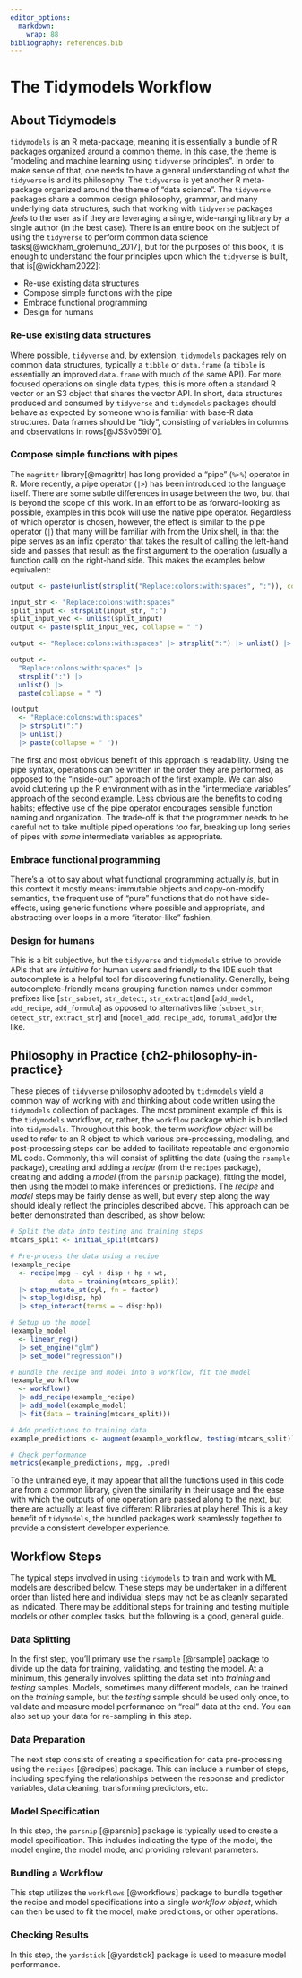 ```yaml
---
editor_options: 
  markdown: 
    wrap: 88
bibliography: references.bib
---
```


# The Tidymodels Workflow {#chapter-2}

## About Tidymodels {#ch2-about-tidymodels}

`tidymodels` is an R meta-package, meaning it is essentially a bundle of R packages
organized around a common theme. In this case, the theme is "modeling and machine
learning using `tidyverse` principles". In order to make sense of that, one needs to
have a general understanding of what the `tidyverse` is and its philosophy. The
`tidyverse` is yet another R meta-package organized around the theme of "data science".
The `tidyverse` packages share a common design philosophy, grammar, and many underlying
data structures, such that working with `tidyverse` packages *feels* to the user as if
they are leveraging a single, wide-ranging library by a single author (in the best
case). There is an entire book on the subject of using the `tidyverse` to perform common
data science tasks[@wickham_grolemund_2017], but for the purposes of this book, it is
enough to understand the four principles upon which the `tidyverse` is built, that
is[@wickham2022]:

-   Re-use existing data structures
-   Compose simple functions with the pipe
-   Embrace functional programming
-   Design for humans

### Re-use existing data structures {#ch2-reuse-existing-data-structures}

Where possible, `tidyverse` and, by extension, `tidymodels` packages rely on common data
structures, typically a `tibble` or `data.frame` (a `tibble` is essentially an improved
`data.frame` with much of the same API). For more focused operations on single data
types, this is more often a standard R vector or an S3 object that shares the vector
API. In short, data structures produced and consumed by `tidyverse` and `tidymodels`
packages should behave as expected by someone who is familiar with base-R data
structures. Data frames should be "tidy", consisting of variables in columns and
observations in rows[@JSSv059i10].

### Compose simple functions with pipes {#ch2-simple-functions-with-pipes}

The `magrittr` library[@magrittr] has long provided a "pipe" (`%>%`) operator in R. More
recently, a pipe operator (`|>`) has been introduced to the language itself. There are
some subtle differences in usage between the two, but that is beyond the scope of this
work. In an effort to be as forward-looking as possible, examples in this book will use
the native pipe operator. Regardless of which operator is chosen, however, the effect is
similar to the pipe operator (`|`) that many will be familiar with from the Unix shell,
in that the pipe serves as an infix operator that takes the result of calling the
left-hand side and passes that result as the first argument to the operation (usually a
function call) on the right-hand side. This makes the examples below equivalent:

```r
output <- paste(unlist(strsplit("Replace:colons:with:spaces", ":")), collapse = " ")
```

```r
input_str <- "Replace:colons:with:spaces"
split_input <- strsplit(input_str, ":") 
split_input_vec <- unlist(split_input) 
output <- paste(split_input_vec, collapse = " ")
```

```r
output <- "Replace:colons:with:spaces" |> strsplit(":") |> unlist() |> paste(collapse = " ")
```

```r
output <- 
  "Replace:colons:with:spaces" |> 
  strsplit(":") |> 
  unlist() |> 
  paste(collapse = " ")
```

```r
(output 
  <- "Replace:colons:with:spaces" 
  |> strsplit(":") 
  |> unlist() 
  |> paste(collapse = " "))
```

The first and most obvious benefit of this approach is readability. Using the pipe
syntax, operations can be written in the order they are performed, as opposed to the
"inside-out" approach of the first example. We can also avoid cluttering up the R
environment with as in the "intermediate variables" approach of the second example. Less
obvious are the benefits to coding habits; effective use of the pipe operator encourages
sensible function naming and organization. The trade-off is that the programmer needs to
be careful not to take multiple piped operations *too* far, breaking up long series of
pipes with *some* intermediate variables as appropriate.

### Embrace functional programming {#ch2-embrace-functional-programming}

There's a lot to say about what functional programming actually *is*, but in this
context it mostly means: immutable objects and copy-on-modify semantics, the frequent
use of "pure" functions that do not have side-effects, using generic functions where
possible and appropriate, and abstracting over loops in a more "iterator-like" fashion.

### Design for humans {#ch2-design-for-humans}

This is a bit subjective, but the `tidyverse` and `tidymodels` strive to provide APIs
that are *intuitive* for human users and friendly to the IDE such that autocomplete is a
helpful tool for discovering functionality. Generally, being autocomplete-friendly means
grouping function names under common prefixes like [`str_subset`, `str_detect`,
`str_extract`]and [`add_model`, `add_recipe`, `add_formula`] as opposed to alternatives
like [`subset_str`, `detect_str`, `extract_str`] and [`model_add`, `recipe_add`,
`forumal_add`]or the like.

## Philosophy in Practice {ch2-philosophy-in-practice}

These pieces of `tidyverse` philosophy adopted by `tidymodels` yield a common way of
working with and thinking about code written using the `tidymodels` collection of
packages. The most prominent example of this is the `tidymodels` workflow, or, rather,
the `workflow` package which is bundled into `tidymodels`. Throughout this book, the
term *workflow object* will be used to refer to an R object to which various
pre-processing, modeling, and post-processing steps can be added to facilitate
repeatable and ergonomic ML code. Commonly, this will consist of splitting the data
(using the `rsample` package), creating and adding a *recipe* (from the `recipes`
package), creating and adding a *model* (from the `parsnip` package), fitting the model,
then using the model to make inferences or predictions. The *recipe* and *model* steps
may be fairly dense as well, but every step along the way should ideally reflect the
principles described above. This approach can be better demonstrated than described, as
show below:

```r
# Split the data into testing and training steps
mtcars_split <- initial_split(mtcars)

# Pre-process the data using a recipe
(example_recipe
  <- recipe(mpg ~ cyl + disp + hp + wt, 
            data = training(mtcars_split))
  |> step_mutate_at(cyl, fn = factor)
  |> step_log(disp, hp)
  |> step_interact(terms = ~ disp:hp))

# Setup up the model
(example_model
  <- linear_reg()
  |> set_engine("glm")
  |> set_mode("regression"))

# Bundle the recipe and model into a workflow, fit the model
(example_workflow
  <- workflow()
  |> add_recipe(example_recipe)
  |> add_model(example_model)
  |> fit(data = training(mtcars_split)))

# Add predictions to training data
example_predictions <- augment(example_workflow, testing(mtcars_split))

# Check performance
metrics(example_predictions, mpg, .pred)
```

To the untrained eye, it may appear that all the functions used in this code are from a
common library, given the similarity in their usage and the ease with which the outputs
of one operation are passed along to the next, but there are actually at least five
different R libraries at play here! This is a key benefit of `tidymodels`, the bundled
packages work seamlessly together to provide a consistent developer experience.

## Workflow Steps {#ch2-workflow-steps}

The typical steps involved in using `tidymodels` to train and work with ML models are
described below. These steps may be undertaken in a different order than listed here and
individual steps may not be as cleanly separated as indicated. There may be additional
steps for training and testing multiple models or other complex tasks, but the following
is a good, general guide.

### Data Splitting {#ch2-data-splitting}

In the first step, you'll primary use the `rsample` [@rsample] package to divide up the
data for training, validating, and testing the model. At a minimum, this generally
involves splitting the data set into *training* and *testing* samples. Models, sometimes
many different models, can be trained on the *training* sample, but the *testing* sample
should be used only once, to validate and measure model performance on "real" data at
the end. You can also set up your data for re-sampling in this step.

### Data Preparation {#ch2-data-preparation}

The next step consists of creating a specification for data pre-processing using the
`recipes` [@recipes] package. This can include a number of steps, including specifying
the relationships between the response and predictor variables, data cleaning,
transforming predictors, etc.

### Model Specification {#ch2-model-specification}

In this step, the `parsnip` [@parsnip] package is typically used to create a model
specification. This includes indicating the type of the model, the model engine, the
model mode, and providing relevant parameters.

### Bundling a Workflow {#ch2-bundling-a-workflow}

This step utilizes the `workflows` [@workflows] package to bundle together the recipe
and model specifications into a single *workflow object*, which can then be used to fit
the model, make predictions, or other operations.

### Checking Results {#ch2-checking-results}

In this step, the `yardstick` [@yardstick] package is used to measure model performance.
